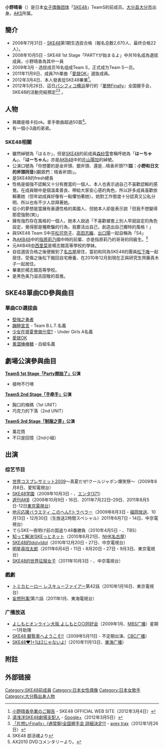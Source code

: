 {{多個問題|
{{primarysources|time=2019-12-06}}
{{roughtranslation|time=2019-12-06}}
{{blpsources|time=2019-12-06}}
}}
{{藝人
| 姓名 = -{小野晴香}-
| 類型 = 女歌手
| 圖片 = 
| 圖片尺寸 = 
| 圖片簡介 = 
| 原名 = 
| 外文名 = 
| 外文 =  
| 羅馬拼音 = Ono Haruka
| 英文名 = 
| 暱稱 = {{lang|ja|はるか、はーちゃん、はるちゃん}}
| 其他藝名 = 
| 國籍 = {{JPN}}
| 民族 = 
| 籍貫 = 
| 出生日期 = {{Birth date and age|1987|11|24}}
| 出生地點 = {{JPN}}[[大分县|大分县]][[大分市|大分市]]
| 逝世日期 = 
| 逝世地點 = 
| 職業 = 
| 語言 = 
| 教育程度 = 
| 宗教信仰 =
| 配偶 = 
| 兒女 = 
| 父母 = 
| 音樂類型 = 
| 演奏樂器 = 
| 出身地 = 
| 出道作 = 
| 出道日期 = 2008年10月5日
| 代表作 = 
| 活躍年代 = 
| 唱片公司 = 
| 經紀公司 = 
| 網站 = 
| 相關團體 = 
| 獎項 = 
| IMDb = 
}}

{{Japanese|japanese=小野晴香|kana = おの はるか|romaji=Ono Haruka}}
'''小野晴香'''（{{bd|1987年|11月24日}}）是日本[[女子偶像团体|女子偶像团体]]「[[SKE48|SKE48]]」TeamS的前成员。[[大分县|大分县]][[大分市|大分市]]出身。[[AKS|AKS]]所属。

== 簡介 ==
* 2008年7月31日 - [[SKE48|SKE48]]第1期生选拔合格（報名总数2,670人、最终合格22人）。
* 2008年10月5日 - SKE48 1st Stage「PARTYが始まるよ」中共16名成為選拔成員，小野晴香為其中一員
* 2009年3月 - 选拔成员16名组成Team S，正式成为Team S一员。
* 2011年11月9日、成員7th單曲「[[愛就OK|愛就OK]]」選抜成員。
* 2012年3月4日、本人發表從SKE48畢業<ref>[http://www.ske48.co.jp/news/?id=1330857284 小野晴香卒業のご報告] {{Wayback|url=http://www.ske48.co.jp/news/?id=1330857284 |date=20120625212808 }} - SKE48 OFFICIAL WEB SITE（2012年3月4日）</ref>。
* 2012年5月26日、這日[[横浜国際平和会議場|パシフィコ横浜]]舉行的『[[單戀Finally|單戀Finally]]』全国握手会，SKE48的活動完結預定<ref>[https://plus.google.com/u/0/103959130721189812017/posts 湯浅洋SKE48劇場支配人] {{Wayback|url=https://plus.google.com/u/0/103959130721189812017/posts |date=20120617134815 }} - [[Google+|Google+]]（2012年3月5日）</ref><ref>[http://avexnet.jp/id/ske48/news/details/20120119002.html 「片想いFinally」(通常盤)全国握手会 詳細決定!!!]{{dead link|date=2017年12月 |bot=InternetArchiveBot |fix-attempted=yes }}  - [[avex_trax|avex trax]]（2012年1月26日）</ref> 。

== 人物 ==
* 興趣是唱卡拉ok。拿手歌曲超過50首<ref>SKE48 部活魂より</ref>。
* 有一個小3歳的弟弟。

=== SKE48相關 ===
* 雖然綽號為「はるか」，但是[[SKE48|SKE48]]的前成員[[森紗雪|森紗雪]]會稱呼她為「'''はーちゃん'''」、「'''はーちゃん'''」亦是[[AKB48|AKB48]]中的[[片山陽加|片山陽加]]的綽號。
* 公演口號為「你想要的是金斧頭、銀斧頭、還是...晴香斧頭??('''註：小野和日文的斧頭同音''')(觀眾們：晴香斧頭)」。
* 是SKE48的fresh總長
* 性格是倔強不認輸又十分有擔當的一個人、本人也表示過自己不喜歡認輸的感覺。在成員眼中是個溫柔善良、帶給大家安心感的角色，所以許多成員喜歡依賴著她（但年幼成員好像有一點懼怕著她）。她對工作態度十分認真又公私分明、所以也有不少人崇拜著她。
* 從小的夢想是當擁有豪邁性格的美國人、但她本人卻是表示說「但我不想變得那麼強勢(笑)」
* 擁有強烈存在風格的一個人，她本人說過「不喜歡被套上別人早就設定的角色設定，覺得那是種欺騙的行為，我要活出自己，創造出自己獨特的風格！」
* 與SKE48 Team S中[[平松可奈子|平松可奈子]]、[[高田志織|高田志織]]、[[出口陽|出口陽]]一起自稱為「S4」
* 為[[AKB48|AKB48]]中的[[指原莉乃|指原莉乃]]國中時的前輩、亦是指原莉乃的哥哥的同級生。<ref>AX2010 DVDコメンタリーより。</ref>
* 元AKB48[[中西里菜|中西里菜]]是楊志館高等學校的學妹。
* 自從選拔合格之後便搬到了[[名古屋|名古屋]]居住，當初和同為SKE48的團員[[松下唯|松下唯]]一起居住、受傷之後松下搬回自宅療養、在2010年12月到現在正與研究生齊藤真木子一起居住。
* 畢業於楊志館高等學校。
* 是黑色美乃滋吉田敬的首推。

== SKE48單曲CD參與曲目 ==
=== 單曲CD選拔曲 ===
* [[堅強之勇者|堅強之勇者]]
* [[藍天下的單相思#蹦極宣言|蹦極宣言]] - Team B.L.T.名義
* [[抱歉、SUMMER#少女在盛夏會做什麼？|少女在盛夏會做什麼?]] - Under Girls A名義
* [[愛就OK|愛就OK]]
* [[單戀Finally#羞澀棒棒糖|羞澀棒棒糖]] - 白組名義

== 劇場公演參與曲目 ==
''' [[TeamA_1st_Stage「PARTY开始了」#SKE48_teamS_1st_Stage「Party開始了」公演|TeamS 1st Stage「Party開始了」]]公演'''
* 接吻不行唷

''' [[TeamS_2nd_Stage「手牵手」|TeamS 2nd Stage「手牵手」]]公演'''
* 胸口的條碼（1st UNIT）
* 巧克力的下落（2nd UNIT）

''' [[TeamS_3rd_Stage「制服之芽」|TeamS 3rd Stage「制服之芽」]]公演'''
* 萬花筒
*不只是回憶（2nd小組）

== 出演 ==
===综艺节目===
* [[世界コスプレサミット|世界コスプレサミット2009]]〜真夏だぜ!クールジャポン爆笑祭〜（2009年8月8日、愛知電視台）
* [[SKE48学園|SKE48学園]]（2009年10月3日 - 、[[エンタ!371|エンタ!371]]）
* [[週刊AKB|週刊AKB]]（2009年10月9日・16日、2011年7月22日–29日、2011年8月5日-12日[[東京電視台|東京電視台]]）
* [[地元応援バラエティ_このへん!!トラベラー|地元応援バラエティ このへん!!トラベラー]]（2009年8月3日・[[福岡放送|福岡放送]]、10月13日・12月30日（生放送2時間スペシャル）2011年6月7日・14日、中京電視台）
* でらSKE〜夜明け前の国盗り48番勝負（2010年4月5日 - 、TBS）
*[[知って解決!SKEっとネット|知って解決!SKEっとネット]]（2010年6月21日、[[NHK名古屋放送局|NHK名古屋]]）
* [[SKE48的Idol×Idol|SKE48的Idol×Idol]]（2010年12月20日・27日、中京電視台）
* [[明星尋找太郎|明星尋找太郎]]（2011年6月4日・11日・8月20日・27日・9月3日、東京電視台）
* [[SKE48的世界征服女子|SKE48的世界征服女子]]（2011年10月3日 - 、中京電視台）

=== 戲劇 ===
* [[トミカヒーロー_レスキューファイアー|トミカヒーロー レスキューファイアー]]第42話（2010年1月16日、東京電視台）
* [[妄想刑事!|妄想刑事!]]第六話（2011年1月、東海電視台）

=== 广播放送 ===
* [[よしもとオンライン大阪_よしもと○○同好会|よしもとオンライン大阪 よしもと○○同好会]]（2009年1月、[[MBS广播|MBS广播]]）星期一1月助理
* [[SKE48_観覧車へようこそ!!|SKE48 観覧車へようこそ!!]]（2009年5月11日 - 不定期出演、[[CBC广播|CBC广播]]）
* [[SKE48_1+1は2じゃないよ!|SKE48♥1+1は2じゃないよ!]]（2010年11月13日、[[東海广播放送|東海广播]]）

== 附註 ==
{{Reflist}}

== 外部链接==

{{SKE48}}

{{DEFAULTSORT:Ono Haruka}}
[[Category:SKE48前成員|Category:SKE48前成員]]
[[Category:日本女性偶像|Category:日本女性偶像]]
[[Category:日本女歌手|Category:日本女歌手]]
[[Category:大分縣出身人物|Category:大分縣出身人物]]